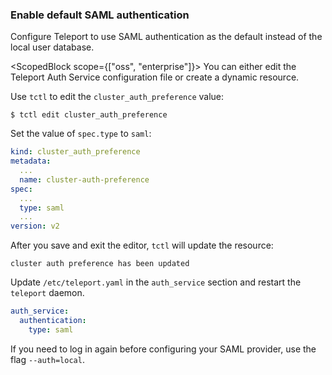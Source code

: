 ### Enable default SAML authentication

Configure Teleport to use SAML authentication as the default instead of the local
user database.

<ScopedBlock scope={["oss", "enterprise"]}>
You can either edit the Teleport Auth Service configuration file or create a dynamic
resource.
</ScopedBlock>

<Tabs>
<TabItem scope={["cloud", "oss", "enterprise"]} label="Dynamic Resources (All Editions)">

Use `tctl` to edit the `cluster_auth_preference` value:

```code
$ tctl edit cluster_auth_preference
```

Set the value of `spec.type` to `saml`:

```yaml
kind: cluster_auth_preference
metadata:
  ...
  name: cluster-auth-preference
spec:
  ...
  type: saml
  ...
version: v2
```

After you save and exit the editor, `tctl` will update the resource:

```text
cluster auth preference has been updated
```

</TabItem>
<TabItem label="Static Config (Self-Hosted)" scope={["oss", "enterprise"]}>

Update `/etc/teleport.yaml` in the `auth_service` section and restart the `teleport` daemon.

```yaml
auth_service:
  authentication:
    type: saml
```

</TabItem>
</Tabs>

<Admonition type="tip">

If you need to log in again before configuring your SAML provider, use the flag <nobr>`--auth=local`</nobr>.

</Admonition>
